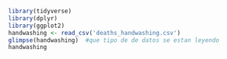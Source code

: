 
```r
library(tidyverse)
library(dplyr)
library(ggplot2)
handwashing <- read_csv('deaths_handwashing.csv')
glimpse(handwashing)  #que tipo de de datos se estan leyendo
handwashing
```

